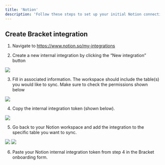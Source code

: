 ```yaml
---
title: 'Notion'
description: 'Follow these steps to set up your initial Notion connection with Bracket'
---
```


## Create Bracket integration

  1. Navigate to https://www.notion.so/my-integrations

  2. Create a new internal integration by clicking the “New integration” button

<Example>
  <img class="rounded-md w-full" src="/img/notion-integration-step-1.png" />
</Example>

3. Fill in associated information. The workspace should include the table(s) you would like to sync. Make sure to check the permissions shown below

<Example>
  <img class="rounded-md w-full" src="/img/notion-integration-step-2.png" />
</Example>

4. Copy the internal integration token (shown below). 

<Example>
  <img class="rounded-md w-full" src="/img/notion-integration-step-3.png" />
</Example>

5. Go back to your Notion workspace and add the integration to the specific table you want to sync.

<Example>
  <img class="rounded-md w-full" src="/img/notion-integration-step-4.1.png" />
</Example>

<Example>
  <img class="rounded-md w-full" src="/img/notion-integration-step-4.2.png" />
</Example>

6. Paste your Notion internal integration token from step 4 in the Bracket onboarding form.
